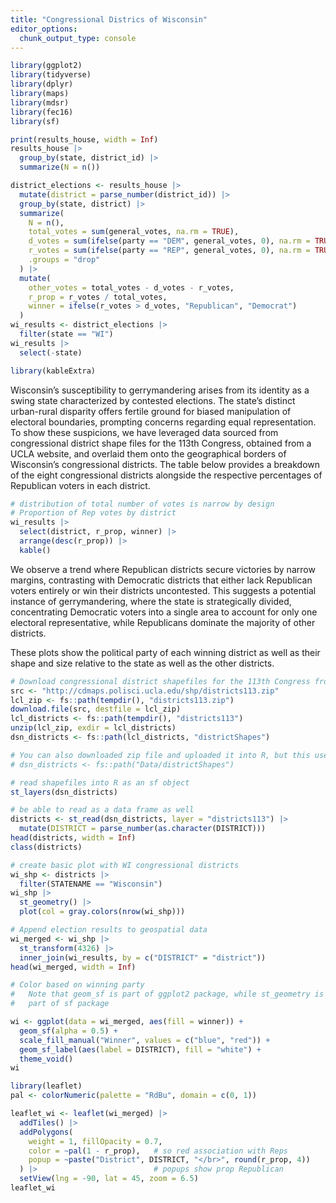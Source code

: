 ```yaml
---
title: "Congressional Districs of Wisconsin"
editor_options: 
  chunk_output_type: console
---
```


```r
library(ggplot2)
library(tidyverse)
library(dplyr)
library(maps)
library(mdsr)
library(fec16)
library(sf)
```

```r
print(results_house, width = Inf)
results_house |>
  group_by(state, district_id) |>
  summarize(N = n())
```

```r
district_elections <- results_house |>
  mutate(district = parse_number(district_id)) |>
  group_by(state, district) |>
  summarize(
    N = n(), 
    total_votes = sum(general_votes, na.rm = TRUE),
    d_votes = sum(ifelse(party == "DEM", general_votes, 0), na.rm = TRUE),
    r_votes = sum(ifelse(party == "REP", general_votes, 0), na.rm = TRUE),
    .groups = "drop"
  ) |>
  mutate(
    other_votes = total_votes - d_votes - r_votes,
    r_prop = r_votes / total_votes,  
    winner = ifelse(r_votes > d_votes, "Republican", "Democrat")
  )
wi_results <- district_elections |>
  filter(state == "WI")
wi_results |>                  
  select(-state)
```

```r
library(kableExtra)
```

Wisconsin's susceptibility to gerrymandering arises from its identity as a swing state characterized by contested elections. The state's distinct urban-rural disparity offers fertile ground for biased manipulation of electoral boundaries, prompting concerns regarding equal representation. To show these suspicions, we have leveraged data sourced from congressional district shape files for the 113th Congress, obtained from a UCLA website, and overlaid them onto the geographical borders of Wisconsin's congressional districts. The table below provides a breakdown of the eight congressional districts alongside the respective percentages of Republican voters in each district.

```r
# distribution of total number of votes is narrow by design
# Proportion of Rep votes by district
wi_results |>
  select(district, r_prop, winner) |>
  arrange(desc(r_prop)) |>
  kable()
```

We observe a trend where Republican districts secure victories by narrow margins, contrasting with Democratic districts that either lack Republican voters entirely or win their districts uncontested. This suggests a potential instance of gerrymandering, where the state is strategically divided, concentrating Democratic voters into a single area to account for only one electoral representative, while Republicans dominate the majority of other districts.

These plots show the political party of each winning district as well as their shape and size relative to the state as well as the other districts.

```r
# Download congressional district shapefiles for the 113th Congress from a UCLA website (don't sweat the details too much)
src <- "http://cdmaps.polisci.ucla.edu/shp/districts113.zip"
lcl_zip <- fs::path(tempdir(), "districts113.zip")
download.file(src, destfile = lcl_zip)
lcl_districts <- fs::path(tempdir(), "districts113")
unzip(lcl_zip, exdir = lcl_districts)
dsn_districts <- fs::path(lcl_districts, "districtShapes")

# You can also downloaded zip file and uploaded it into R, but this uses a ton of space!
# dsn_districts <- fs::path("Data/districtShapes")

# read shapefiles into R as an sf object
st_layers(dsn_districts)

# be able to read as a data frame as well
districts <- st_read(dsn_districts, layer = "districts113") |>
  mutate(DISTRICT = parse_number(as.character(DISTRICT)))
head(districts, width = Inf)
class(districts)

# create basic plot with WI congressional districts
wi_shp <- districts |>
  filter(STATENAME == "Wisconsin")
wi_shp |>
  st_geometry() |>
  plot(col = gray.colors(nrow(wi_shp)))

# Append election results to geospatial data
wi_merged <- wi_shp |>
  st_transform(4326) |>
  inner_join(wi_results, by = c("DISTRICT" = "district"))
head(wi_merged, width = Inf)

# Color based on winning party
#   Note that geom_sf is part of ggplot2 package, while st_geometry is
#   part of sf package
```

```r
wi <- ggplot(data = wi_merged, aes(fill = winner)) +
  geom_sf(alpha = 0.5) +
  scale_fill_manual("Winner", values = c("blue", "red")) + 
  geom_sf_label(aes(label = DISTRICT), fill = "white") + 
  theme_void()
wi 
```

```r
library(leaflet)
pal <- colorNumeric(palette = "RdBu", domain = c(0, 1))

leaflet_wi <- leaflet(wi_merged) |>
  addTiles() |>
  addPolygons(
    weight = 1, fillOpacity = 0.7, 
    color = ~pal(1 - r_prop),   # so red association with Reps
    popup = ~paste("District", DISTRICT, "</br>", round(r_prop, 4))
  ) |>                          # popups show prop Republican
  setView(lng = -90, lat = 45, zoom = 6.5)
leaflet_wi
```
